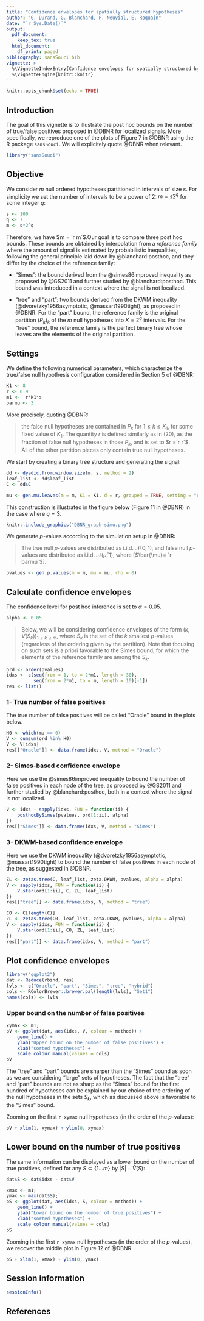 ```yaml
---
title: "Confidence envelopes for spatially structured hypotheses"
author: "G. Durand, G. Blanchard, P. Neuvial, E. Roquain"
date: "`r Sys.Date()`"
output:
  pdf_document: 
    keep_tex: true
  html_document:
    df_print: paged
bibliography: sansSouci.bib
vignette: >
  %\VignetteIndexEntry{Confidence envelopes for spatially structured hypotheses}
  %\VignetteEngine{knitr::knitr}
---
```


```r
knitr::opts_chunk$set(echo = TRUE)
```

## Introduction

The goal of this vignette is to illustrate the post hoc bounds on the number of true/false positives proposed in @DBNR for localized signals. More specifically, we reproduce one of the plots of Figure 7 in @DBNR using the R package `sansSouci`. We will explicitely quote @DBNR when relevant.

```r
library("sansSouci")
```

## Objective

We consider $m$ null ordered hypotheses partitioned in intervals of size $s$. For simplicity we set the number of intervals to be a power of 2: $m = s 2^q$ for some integer $q$:

```r
s <- 100
q <- 7
m <- s*2^q
```

Therefore, we have $m = `r m`$.Our goal is to compare three post hoc bounds. These bounds are obtained by interpolation from a *reference family* where the amount of signal is estimated by probabilistic inequalities, following the general principle laid down by @blanchard:posthoc, and they differ by the choice of the reference family:

- "Simes": the bound derived from the @simes86improved inequality as proposed by @GS2011 and further studied by @blanchard:posthoc. This bound was introduced in a context where the signal is not localized.

- "tree" and "part": two bounds derived from the DKWM inequality (@dvoretzky1956asymptotic, @massart1990tight), as proposed in @DBNR. For the "part" bound, the reference family is the original partition $(P_k)_k$ of the $m$ null hypotheses into $K=2^q$ intervals. For the "tree" bound, the reference family is the perfect binary tree whose leaves are the elements of the original partition.

## Settings

We define the following numerical parameters, which characterize the true/false null hypothesis configuration considered in Section 5 of @DBNR:

```r
K1 <- 8
r <- 0.9
m1 <-  r*K1*s
barmu <- 3
```

More precisely, quoting @DBNR:

> the false null hypotheses are contained in $P_k$ for $1 \leq k \leq K_1$, for some fixed value of $K_1$. The quantity $r$ is defined similarly as in (20), as the fraction of false null hypotheses in those $P_k$, and is set to $r =`r r`$. All of the other partition pieces only contain true null hypotheses. 

We start by creating a binary tree structure and generating the signal:

```r
dd <- dyadic.from.window.size(m, s, method = 2)
leaf_list <- dd$leaf_list
C <- dd$C

mu <- gen.mu.leaves(m = m, K1 = K1, d = r, grouped = TRUE, setting = "const", barmu = barmu, leaf_list = leaf_list)
```

This construction is illustrated in the figure below (Figure 11 in @DBNR) in the case where $q=3$. 

```r
knitr::include_graphics("DBNR_graph-simu.png")
```

We generate $p$-values according to the simulation setup in @DBNR:

> The true null $p$-values are distributed as i.i.d. $\mathcal{N}(0,1)$, and false null $p$-values are distributed as i.i.d. $\mathcal{N}(\bar{\mu}, 1)$, where [$\bar{\mu}= `r barmu`$].

```r
pvalues <- gen.p.values(m = m, mu = mu, rho = 0)
```

## Calculate confidence envelopes

The confidence level for post hoc inference is set to $\alpha = 0.05$.

```r
alpha <- 0.05
```

> Below, we will be considering confidence envelopes of the form $(k, \bar{V}(S_k))_{1 \leq k \leq m}$, where $S_k$ is the set of the $k$ smallest $p$-values (regardless of the ordering given by the partition). Note that focusing on such sets is a priori favorable to the Simes bound, for which the elements of the reference family are among the $S_k$.

```r
ord <- order(pvalues)
idxs <- c(seq(from = 1, to = 2*m1, length = 30),
          seq(from = 2*m1, to = m, length = 10)[-1])
res <- list()
```


### 1- True number of false positives

The true number of false positives will be called "Oracle" bound in the plots below.

```r
H0 <- which(mu == 0)
V <- cumsum(ord %in% H0)
V <- V[idxs]
res[["Oracle"]] <- data.frame(idxs, V, method = "Oracle")
```

### 2- Simes-based confidence envelope

Here we use the @simes86improved inequality to bound the number of false positives in each node of the tree, as proposed by @GS2011 and further studied by @blanchard:posthoc, both in a context where the signal is not localized. 

```r
V <- idxs - sapply(idxs, FUN = function(ii) {
    posthocBySimes(pvalues, ord[1:ii], alpha)
})
res[["Simes"]] <- data.frame(idxs, V, method = "Simes")
```

### 3- DKWM-based confidence envelope

Here we use the DKWM inequality (@dvoretzky1956asymptotic, @massart1990tight) to bound the number of false positives in each node of the tree, as suggested in @DBNR.

```r
ZL <- zetas.tree(C, leaf_list, zeta.DKWM, pvalues, alpha = alpha)
V <- sapply(idxs, FUN = function(ii) {
    V.star(ord[1:ii], C, ZL, leaf_list)
})
res[["tree"]] <- data.frame(idxs, V, method = "tree")
```

```r
C0 <- C[length(C)]
ZL <- zetas.tree(C0, leaf_list, zeta.DKWM, pvalues, alpha = alpha)
V <- sapply(idxs, FUN = function(ii) {
    V.star(ord[1:ii], C0, ZL, leaf_list)
})
res[["part"]] <- data.frame(idxs, V, method = "part")
```

## Plot confidence envelopes

```r
library("ggplot2")
dat <- Reduce(rbind, res)
lvls <- c("Oracle", "part", "Simes", "tree", "hybrid")
cols <- RColorBrewer::brewer.pal(length(lvls), "Set1")
names(cols) <- lvls
```

### Upper bound on the number of false positives

```r
xymax <- m1;
pV <- ggplot(dat, aes(idxs, V, colour = method)) + 
    geom_line() +
    ylab("Upper bound on the number of false positives") +
    xlab("sorted hypotheses") +
    scale_colour_manual(values = cols)
pV
```

The "tree" and "part" bounds are sharper than the "Simes" bound as soon as we are considering "large" sets of hypotheses.  The fact that the "tree" and "part" bounds are not as sharp as the "Simes" bound for the first hundred of hypotheses can be explained by our choice of the ordering of the null hypotheses in the sets $S_k$, which as discussed above is favorable to the "Simes" bound.

Zooming on the first `r xymax` null hypotheses (in the order of the $p$-values):

```r
pV + xlim(1, xymax) + ylim(0, xymax)
```

## Lower bound on the number of true positives

The same information can be displayed as a lower bound on the number of true positives, defined for any $S \subset \{1 \dots m\}$ by $|S| - \bar{V}(S)$:

```r
dat$S <- dat$idxs - dat$V
```

```r
xmax <- m1;
ymax <- max(dat$S);
pS <- ggplot(dat, aes(idxs, S, colour = method)) + 
    geom_line() +
    ylab("Lower bound on the number of true positives") +
    xlab("sorted hypotheses") +
    scale_colour_manual(values = cols)
pS
```


Zooming in the first `r xymax` null hypotheses (in the order of the $p$-values), we recover the middle plot in Figure 12 of @DBNR.

```r
pS + xlim(1, xmax) + ylim(0, ymax)
```


## Session information

```r
sessionInfo()
```


## References

